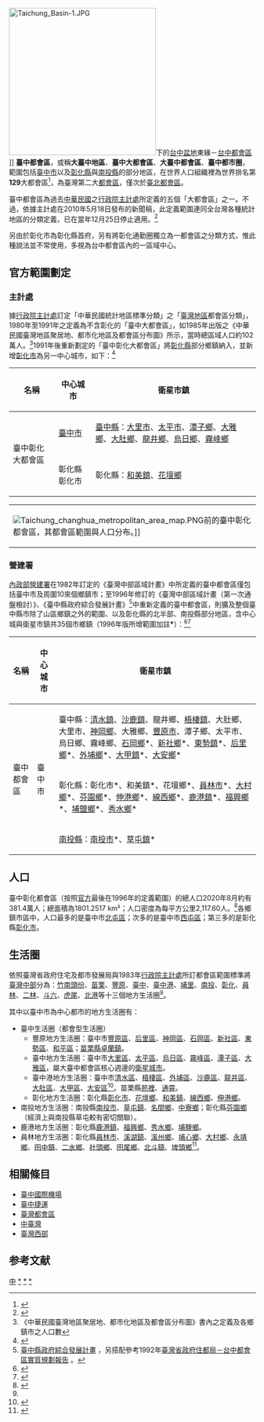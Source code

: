 {{Infobox settlement
|name = 臺中都會區
|settlement_type = 城市群
|image_skyline = Taichung skyline.png
|image_map = Sanmin Road in Taichung.JPG
|image_map1 =
|coordinates_region =TW
|subdivision_type = 國家
|subdivision_name = {{ROC-TW}}
|subdivision_type1 = 主要城市
|subdivision_name1 = '''[[臺中市|臺中市]]'''<br>'''[[彰化縣|彰化縣]][[彰化市|彰化市]]'''
|population_metro = 3814326人
|area_metro_km2 = 1801.2517
|area_metro_sq_mi=
|population_total=
|population_note=
|population_as_of = 2020年8月
|population_footnotes =
|population_density_metro_km2 = 2117.60
|coordinates={{coord|24 |7 |N|120 |40 |E|region:TW|display=it}}
}}
[[File:Taichung_Basin-1.JPG|300px]]下的[[台中盆地|台中盆地]]東緣－[[台中都會區|台中都會區]] ]]
'''臺中都會區'''，或稱'''大臺中地區'''、'''臺中大都會區'''、'''大臺中都會區'''、'''臺中都市圈'''，範圍包括[[臺中市|臺中市]]以及[[彰化縣|彰化縣]]與[[南投縣|南投縣]]的部分地區，在世界人口組織裡為世界排名第'''129'''大都會區<ref>{{Cite web |url=http://www.populationdata.net/index2.php?option=palmares&rid=4&nom=grandes-villes |title=存档副本 |accessdate=2017-08-03 |archive-date=2011-01-03 |archive-url=https://web.archive.org/web/20110103183926/http://www.populationdata.net/index2.php?option=palmares&rid=4&nom=grandes-villes |dead-url=yes }}</ref>，為臺灣第二大[[都會區|都會區]]，僅次於[[臺北都會區|臺北都會區]]。

臺中都會區為過去[[中華民國|中華民國]]之[[行政院主計處|行政院主計處]]所定義的五個「大都會區」之一。不過，依據主計處在2010年5月18日發布的新聞稿，此定義範圍連同全台灣各種統計地區的分類定義，已在當年12月25日停止適用。<ref>{{cite web|title=「中華民國統計地區標準分類」自99年12月25日起停止適用|url=http://www.dgbas.gov.tw/public/Attachment/051910361871.pdf|accessdate=2010-05-18|archive-date=2011-06-27|archive-url=https://web.archive.org/web/20110627091024/http://www.dgbas.gov.tw/public/Attachment/051910361871.pdf|dead-url=yes}}</ref>

另由於彰化市為彰化縣首府，另有將彰化通勤圈獨立為一都會區之分類方式，惟此種說法並不常使用，多視為台中都會區內的一區域中心。

==官方範圍劃定==
===主計處===
據[[行政院主計處|行政院主計處]]訂定「中華民國統計地區標準分類」之「[[臺灣地區|臺灣地區]]都會區分類」，1980年至1991年之定義為不含彰化的「臺中大都會區」，如1985年出版之《中華民國臺灣地區聚居地、都市化地區及都會區分布圖》所示，當時總區域人口約102萬人。<ref>《中華民國臺灣地區聚居地、都市化地區及都會區分布圖》書內之定義及各鄉鎮市之人口數</ref>1991年後重新劃定的「臺中彰化大都會區」將[[彰化縣|彰化縣]]部分鄉鎮納入，並新增[[彰化市|彰化市]]為另一中心城市，如下：<ref name="sta">{{cite web|title=統計地區標準分類 附錄三 表七 臺灣地區都會區分類本次修正分類與前次分類之比較|url=http://law.dgbas.gov.tw/system_1.php?LawID=O0300005|publisher=行政院主計處|accessdate=2010-07-04|deadurl=yes|archiveurl=https://web.archive.org/web/20070824101918/http://law.dgbas.gov.tw/System_1.php?LawID=O0300005|archivedate=2007-08-24}}</ref>

{| class="wikitable"
|-
! 名稱 !! 中心城市 !! 衛星市鎮
|-
| rowspan=2|臺中彰化大都會區
| [[臺中市_(省轄市)|臺中市]]
| [[臺中縣|臺中縣]]：[[大里區|大里市]]、[[太平區_(台灣)|太平市]]、[[潭子區|潭子鄉]]、[[大雅區|大雅鄉]]、[[大肚區|大肚鄉]]、[[龍井區|龍井鄉]]、[[烏日區|烏日鄉]]、[[霧峰區|霧峰鄉]]
|-
| 彰化縣彰化市
| 彰化縣：[[和美鎮|和美鎮]]、[[花壇鄉|花壇鄉]]
|}
{|
|[[File:Taichung_changhua_metropolitan_area_map.PNG|center]]前的臺中彰化都會區，其都會區範圍與人口分布。]]
|}
{{wide image|A-F 完成版 加亮.jpg|3500px|2016年7月 從大坑九號步道往西俯瞰臺中市}}

===營建署===
[[內政部營建署|內政部營建署]]在1982年訂定的《臺灣中部區域計畫》中所定義的臺中都會區僅包括臺中市及周圍10來個鄉鎮市；至1996年修訂的《臺灣中部區域計畫（第一次通盤檢討）》、《臺中縣政府綜合發展計畫》<ref>[http://gisapsrv01.cpami.gov.tw/cpis/cprpts/Taichung_county/total/total.htm 臺中縣政府綜合發展計畫] {{webarchive|url=https://web.archive.org/web/20090212091245/http://gisapsrv01.cpami.gov.tw/cpis/cprpts/Taichung_county/total/total.htm |date=2009-02-12 }}，另搭配參考1992年[http://gisapsrv01.cpami.gov.tw/cpis/cprpts/Taichung_county/total/ch6/table/t6-1.htm 臺灣省政府住都局－台中都會區實質規劃報告] {{webarchive|url=https://web.archive.org/web/20100625003200/http://gisapsrv01.cpami.gov.tw/cpis/cprpts/Taichung_county/total/ch6/table/t6-1.htm |date=2010-06-25 }}。</ref>中重新定義的臺中都會區，則擴及整個臺中縣市除了山區鄉鎮之外的範圍、以及彰化縣的北半部、南投縣部分地區，含中心城與衛星市鎮共35個市鄉鎮（1996年版所增範圍加註'''*'''）：<ref name="tcd">{{cite journal|url=https://www.tcd.gov.tw/uploadfile/tcd_plan/200919515104208.pdf|format=pdf|title=台灣中部區域計畫|date=2009-07-15|publisher=臺灣省政府住宅及都市發展局|website=內政部營建署城鄉發展分署|accessdate=2016-04-22|journal=|archive-date=2019-10-31|archive-url=https://web.archive.org/web/20191031042017/https://www.tcd.gov.tw/uploadfile/tcd_plan/200919515104208.pdf|dead-url=no}}</ref><ref name="cap">{{cite web|title=台灣中部區域計畫（第一次通盤檢討）|url=http://www.cpami.gov.tw/chinese/index.php?option=com_content&view=article&id=15446&Itemid=50|publisher=中華民國內政部營建署|accessdate=2016-04-22|archive-date=2016-07-01|archive-url=https://web.archive.org/web/20160701074948/http://www.cpami.gov.tw/chinese/index.php?option=com_content&view=article&id=15446&Itemid=50|dead-url=no}}</ref>

{| class="wikitable"
|-
! 名稱 !! 中心城市 !! 衛星市鎮
|-
| rowspan=3|臺中都會區
| rowspan=3|臺中市
| 臺中縣：[[清水區_(臺灣)|清水鎮]]、[[沙鹿區|沙鹿鎮]]、龍井鄉、[[梧棲區|梧棲鎮]]、大肚鄉、大里市、[[神岡區|神岡鄉]]、大雅鄉、[[豐原區|豐原市]]、潭子鄉、太平市、烏日鄉、霧峰鄉、[[石岡區|石岡鄉]]*、[[新社區|新社鄉]]*、[[東勢區|東勢鎮]]*、[[后里區|后里鄉]]*、[[外埔區|外埔鄉]]*、[[大甲區|大甲鎮]]*、[[大安區_(臺中市)|大安鄉]]*
|-
| 彰化縣：彰化市*、和美鎮*、花壇鄉*、[[員林市|員林市]]*、[[大村鄉_(臺灣)|大村鄉]]*、[[芬園鄉|芬園鄉]]*、[[伸港鄉|伸港鄉]]*、[[線西鄉|線西鄉]]*、[[鹿港鎮|鹿港鎮]]*、[[福興鄉_(臺灣)|福興鄉]]*、[[埔鹽鄉|埔鹽鄉]]*、[[秀水鄉_(台灣)|秀水鄉]]*
|-
| [[南投縣|南投縣]]：[[南投市|南投市]]*、[[草屯鎮|草屯鎮]]*
|}

==人口==
臺中彰化都會區（按照[[內政部營建署|官方]]最後在1996年的定義範圍）的總人口2020年8月約有381.4萬人；總面積為1801.2517 km²；人口密度為每平方公里2,117.60人。<ref name="moi">{{cite web|title=鄉鎮市區人口及按都會區統計|url=http://sowf.moi.gov.tw/stat/month/m1-07.xls|publisher=內政部|accessdate=2016-08-03|deadurl=yes|archiveurl=https://web.archive.org/web/20131209091210/http://sowf.moi.gov.tw/stat/month/m1-07.xls|archivedate=2013-12-09}}</ref>各鄉鎮市區中，人口最多的是臺中市[[北屯區|北屯區]]；次多的是臺中市[[西屯區|西屯區]]；第三多的是彰化縣[[彰化市|彰化市]]。

== 生活圈 ==
依照臺灣省政府住宅及都市發展局與1983年[[行政院主計處|行政院主計處]]所訂都會區範圍標準將[[臺灣中部|臺灣中部]]分為：[[竹南鎮|竹南]][[頭份市|頭份]]、[[苗栗市|苗栗]]、[[豐原區|豐原]]、[[臺中市_(省轄市)|臺中]]、[[臺中港|臺中港]]、[[埔里鎮|埔里]]、[[南投市|南投]]、[[彰化市|彰化]]、[[員林市|員林]]、[[二林鎮|二林]]、[[斗六市|斗六]]、[[虎尾鎮|虎尾]]、[[北港鎮_(臺灣)|北港]]等十三個地方生活圈<ref name="tcd"/>。

其中以臺中市為中心都市的地方生活圈有：
*臺中生活圈（都會型生活圈）
**豐原地方生活圈：臺中市[[豐原區|豐原區]]、[[后里區|后里區]]、[[神岡區|神岡區]]、[[石岡區|石岡區]]、[[新社區|新社區]]、[[東勢區|東勢區]]、[[和平區_(台灣)|和平區]]；[[苗栗縣|苗栗縣]][[卓蘭鎮|卓蘭鎮]]。
**臺中地方生活圈：臺中市[[大里區|大里區]]、[[太平區_(台灣)|太平區]]、[[烏日區|烏日區]]、[[霧峰區|霧峰區]]、[[潭子區|潭子區]]、[[大雅區|大雅區]]，屬大臺中都會區核心週邊的[[衛星城市|衛星城市]]。
**臺中港地方生活圈：臺中市[[清水區_(台灣)|清水區]]、[[梧棲區|梧棲區]]、[[外埔區|外埔區]]、[[沙鹿區|沙鹿區]]、[[龍井區|龍井區]]、[[大肚區|大肚區]]、[[大甲區|大甲區]]、[[大安區_(臺中市)|大安區]]<ref>{{cite journal|url=http://gisapsrv01.cpami.gov.tw/cpis/cprpts/Taichung_county/total/total.htm|journal=《臺中縣綜合發整計畫》|title=第七章 生活圈與聚落發展，第六節發展構|archive-url=https://web.archive.org/web/20090212091245/http://gisapsrv01.cpami.gov.tw/cpis/cprpts/Taichung_county/total/total.htm|archive-date=2009-02-12}}</ref>。苗栗縣[[苑裡鎮|苑裡]]、[[通霄鎮|通霄]]。
**彰化地方生活圈：彰化縣[[彰化市|彰化市]]、[[花壇鄉|花壇鄉]]、[[和美鎮|和美鎮]]、[[線西鄉|線西鄉]]、[[伸港鄉|伸港鄉]]。
*南投地方生活圈：南投縣[[南投市|南投市]]、[[草屯鎮|草屯鎮]]、[[名間鄉|名間鄉]]、[[中寮鄉|中寮鄉]]；彰化縣[[芬園鄉|芬園鄉]]（經濟上與南投縣草屯較有密切關聯）。
*鹿港地方生活圈：彰化縣[[鹿港鎮|鹿港鎮]]、[[福興鄉_(臺灣)|福興鄉]]、[[秀水鄉_(臺灣)|秀水鄉]]、[[埔鹽鄉|埔鹽鄉]]。
*員林地方生活圈：彰化縣[[員林市|員林市]]、[[溪湖鎮|溪湖鎮]]、[[溪州鄉|溪州鄉]]、[[埔心鄉|埔心鄉]]、[[大村鄉_(臺灣)|大村鄉]]、[[永靖鄉|永靖鄉]]、[[田中鎮|田中鎮]]、[[二水鄉|二水鄉]]、[[社頭鄉|社頭鄉]]、[[田尾鄉|田尾鄉]]、[[北斗鎮_(臺灣)|北斗鎮]]、[[埤頭鄉|埤頭鄉]]<ref>{{cite journal|url=http://nccuir.lib.nccu.edu.tw/bitstream/140.119/37341/8/701208.pdf|title=第四章 台灣地區都市蔓延程度衡量實證分析，第二節 生活圈蔓延程度衡量 - 都會型生活圈|author=楊重信教授|year=2001|journal=|access-date=2013-03-11|archive-url=https://web.archive.org/web/20131103121753/http://nccuir.lib.nccu.edu.tw/bitstream/140.119/37341/8/701208.pdf|archive-date=2013-11-03|dead-url=yes}}</ref>。

==相關條目==
*[[臺中航空站|臺中國際機場]]
*[[臺中捷運|臺中捷運]]
*[[臺灣都會區|臺灣都會區]]
*[[中臺灣|中臺灣]]
*[[臺灣西部|臺灣西部]]

== 参考文献 ==
<div class="references-small">
<references />
</div>

{{台灣地區地理區劃}}
[[Category:台灣都會區|中]]
[[Category:台中市地理|*]]
[[Category:彰化縣地理|*]]
[[Category:南投縣地理|*]]